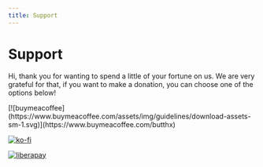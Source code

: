 ```yaml
---
title: Support
---
```


# Support

Hi, thank you for wanting to spend a little of your fortune on us. We are very grateful for that, if you want to make a donation, you can choose one of the options below!

<div className="mt-4">
  [![buymeacoffee](https://www.buymeacoffee.com/assets/img/guidelines/download-assets-sm-1.svg)](https://www.buymeacoffee.com/butthx)

[![ko-fi](https://ko-fi.com/img/githubbutton_sm.svg)](https://ko-fi.com/B0B57NHDQ)

[![liberapay](https://liberapay.com/assets/widgets/donate.svg)](https://liberapay.com/butthx/donate)

</div>
